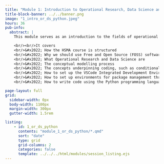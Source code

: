 ```yaml
---
title: "Module 1: Introduction to Operational Research, Data Science and Programming"
title-block-banner: ../../banner.png
image: "1_intro_or_ds_python.jpeg"
hours: 36
pub-info:
  abstract: |
    This module serves as an introduction to the fields of operational research and data science, as well as ensuring you have the tools setup and all of the Python knowledge you need to be able to access the later sessions delivered on the course.

    <br/><br/>It covers
    <br/>&#x2022; How the HSMA course is structured
    <br/>&#x2022; Why we should use Free and Open Source (FOSS) software
    <br/>&#x2022; What Operational Research and Data Science are
    <br/>&#x2022; The conceptual modelling process
    <br/>&#x2022; The concepts underpinning coding, such as conditional logic, the object oriented paradigm, and more
    <br/>&#x2022; How to set up the VSCode Integrated Development Environment (IDE) for Python Programming
    <br/>&#x2022; How to set up environments for package management throughout the HSMA course using Anaconda or the built-in environment features of VSCode
    <br/>&#x2022; How to write code using the Python programming language

page-layout: full
grid:
  sidebar-width: 0px
  body-width: 1100px
  margin-width: 300px
  gutter-width: 1.5rem

listing:
    - id: 1_or_ds_python
      contents: "module_1_or_ds_python/*.qmd"
      sort: "date"
      type: grid
      grid-columns: 2
      categories: false
      template: ../../../html/modules/session_listing.ejs
---
```

